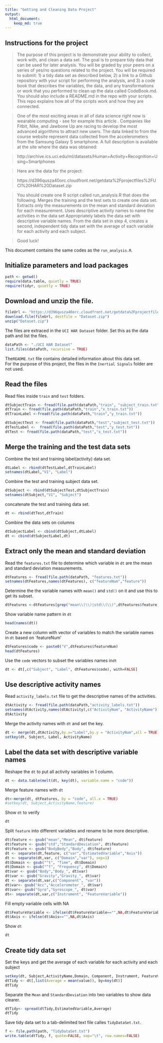 ```yaml
---
title: "Getting and Cleaning Data Project"
output: 
  html_document:
    keep_md: true
---
```


Instructions for the project
--------------------------

> The purpose of this project is to demonstrate your ability to collect, work with, and clean a data set. The goal is to prepare tidy data that can be used for later analysis. You will be graded by your peers on a series of yes/no questions related to the project. You will be required to submit: 1) a tidy data set as described below, 2) a link to a Github repository with your script for performing the analysis, and 3) a code book that describes the variables, the data, and any transformations or work that you performed to clean up the data called CodeBook.md. You should also include a README.md in the repo with your scripts. This repo explains how all of the scripts work and how they are connected.  

> One of the most exciting areas in all of data science right now is wearable computing - see for example this article . Companies like Fitbit, Nike, and Jawbone Up are racing to develop the most advanced algorithms to attract new users. The data linked to from the course website represent data collected from the accelerometers from the Samsung Galaxy S smartphone. A full description is available at the site where the data was obtained: 

> http://archive.ics.uci.edu/ml/datasets/Human+Activity+Recognition+Using+Smartphones 

> Here are the data for the project: 

> https://d396qusza40orc.cloudfront.net/getdata%2Fprojectfiles%2FUCI%20HAR%20Dataset.zip 

>  You should create one R script called run_analysis.R that does the following. 
Merges the training and the test sets to create one data set.
Extracts only the measurements on the mean and standard deviation for each measurement. 
Uses descriptive activity names to name the activities in the data set
Appropriately labels the data set with descriptive variable names. 
From the data set in step 4, creates a second, independent tidy data set with the average of each variable for each activity and each subject.

> Good luck!

This document contains the same codes as the `run_analysis.R`.

Initialize parameters and load packages
--------------------------------------------

```r

path <- getwd()
require(data.table, quietly = TRUE)
require(tidyr, quietly = TRUE)
```

Download and unzip the file.
----------------------------

```r
fileUrl <- "https://d396qusza40orc.cloudfront.net/getdata%2Fprojectfiles%2FUCI%20HAR%20Dataset.zip"
download.file(fileUrl, destfile = "Dataset.zip")
unzip("Dataset.zip")
```

The files are extraced in the `UCI HAR Dataset` folder. Set this as the data path and list the files.

```r
dataPath <- "./UCI HAR Dataset"
list.files(dataPath, recursive = TRUE)

```

The`README.txt` file contains detailed information about this data set.  
For the purpose of this project, the files in the `Inertial Signals` folder are not used.


Read the files
--------------

Read files inside `train` and `test` folders.

```r

dtSubjectTrain <- fread(file.path(dataPath,"train", "subject_train.txt"))
dtTrain <- fread(file.path(dataPath,"train","x_train.txt"))
dtTrainLabel <-fread(file.path(dataPath,"train","y_train.txt"))

dtSubjectTest <- fread(file.path(dataPath,"test","subject_test.txt"))
dtTestLabel <-  fread(file.path(dataPath,"test","y_test.txt"))
dtTest <- fread(file.path(dataPath,"test","x_test.txt"))


```

Merge the training and the test data sets
-----------------------------------------

Combine the test and training label(activity) data set.

```r
dtLabel <- rbind(dtTestLabel,dtTrainLabel)
setnames(dtLabel,"V1", "Label")

```

Combine the test and training subject data set.

```r

dtSubject <- rbind(dtSubjectTest,dtSubjectTrain)
setnames(dtSubject,"V1", "Subject")

```

concatenate the test and training  data set.

```r

dt <- rbind(dtTest,dtTrain)

```

Combine the data sets on columns

```r
dtSubjectLabel <- cbind(dtSubject,dtLabel)
dt <- cbind(dtSubjectLabel,dt)

```


Extract only the mean and standard deviation
--------------------------------------------

Read the `features.txt` file to determine which variable in `dt` are the mean and standard deviation measurements.

```r
dtFeatures <- fread(file.path(dataPath, "features.txt"))
setnames(dtFeatures,names(dtFeatures), c("featureNum","feature"))

```

Determine the the variable names with `mean()` and `std()` on it and use this to get its subset. 

```r
dtFeatures <-dtFeatures[grep("mean\\(\\)|std\\(\\)",dtFeatures$feature),]

```

Show variable name pattern in `dt`

```r
head(names(dt))
```

Create a new column with vector of variables to match the variable names in `dt` based on `featureNum'

```r
dtFeatures$code <- paste0("V",dtFeatures$featureNum)
head(dtFeatures)
```

Use the `code` vectors to subset the variables names in`dt`

```r
dt <- dt[,c("Subject", "Label", dtFeatures$code), with=FALSE]
```


Use descriptive activity names
------------------------------

Read `activity_labels.txt` file to get the descriptive names of the activities.

```r
dtActivity <- fread(file.path(dataPath,"activity_labels.txt"))
setnames(dtActivity,names(dtActivity),c("ActivityNum", "ActivityName"))
dtActivity
```

Merge the activity names with `dt` and set the key.

```r
dt <- merge(dt,dtActivity,by.x="Label",by.y = "ActivityNum",all = TRUE)
setkey(dt, Subject, Label, ActivityName)
```

Label the data set with descriptive variable names
--------------------------------------------------

Reshape the `dt` to put all activity variables in 1 column.

```r
dt <- data.table(melt(dt, key(dt), variable.name = "code"))

```

Merge feature names with `dt` 

```r
dt<-merge(dt, dtFeatures, by = "code", all.x = TRUE)
#setkey(dt, Subject,ActivityName,feature)
```


Show `dt` to verify

```r
dt
```

Split `feature` into different variables and rename  to be more descriptive.
```r
dt$feature <- gsub("mean","Mean", dt$feature)
dt$feature <- gsub("std","StandardDeviation", dt$feature)
dt$feature <- gsub("BodyBody","Body", dt$feature)
dt <- separate(dt,feature, c("var","EstimatedVariable","Axis"))
dt <- separate(dt,var, c("Domain","var"), sep=1)
dt$Domain <- gsub("^t", "Time", dt$Domain)
dt$Domain <- gsub("^f", "Frequency", dt$Domain)
dt$var <- gsub("Body","Body_", dt$var)
dt$var <- gsub("Gravity","Gravity_", dt$var)
dt <- separate(dt,var,c("Component", "var"))
dt$var<- gsub("Acc","Accelerometer_", dt$var)
dt$var<- gsub("Gyro","Gyroscope_", dt$var)
dt<- separate(dt,var,c("Instrument", "FeatureVariable"))

```

Fill empty variable cells with NA

```r
dt$FeatureVariable <- ifelse(dt$FeatureVariable=="",NA,dt$FeatureVariable)
dt$Axis <- ifelse(dt$Axis=="",NA,dt$Axis)
```

Show `dt`

```r
dt
```

Create tidy data set
--------------------
Set the keys  and get the average of each variable for each activity and each subject

```r
setkey(dt, Subject,ActivityName,Domain, Component, Instrument, FeatureVariable, EstimatedVariable,Axis)
dtTidy <- dt[,list(Average = mean(value)), by=key(dt)]
dtTidy
```

Separate the `Mean` and `StandardDeviation` into two variables to show data clearer. 

```r
dtTidy<- spread(dtTidy,EstimatedVariable,Average)
dtTidy
```

Save tidy data set to a tab-delimited text file calles `TidyDataSet.txt`.

```r
f <- file.path(path, "TidyDataSet.txt")
write.table(dtTidy, f, quote=FALSE, sep="\t", row.names=FALSE)

```
